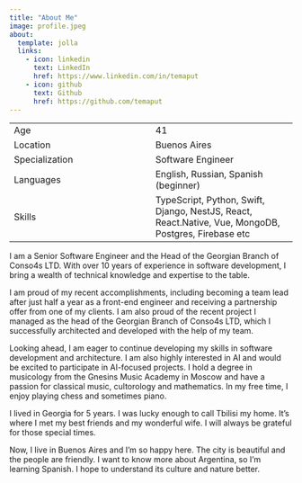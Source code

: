 ```yaml
---
title: "About Me"
image: profile.jpeg
about:
  template: jolla
  links:
    - icon: linkedin
      text: LinkedIn
      href: https://www.linkedin.com/in/temaput
    - icon: github
      text: Github
      href: https://github.com/temaput
---
```




| | |
| -- | -- |
| Age | 41 |
| Location | Buenos Aires |
| Specialization | Software Engineer |
| Languages | English, Russian, Spanish (beginner) |
| Skills | TypeScript, Python, Swift, Django, NestJS, React, React.Native, Vue, MongoDB, Postgres, Firebase etc |


I am a Senior Software Engineer and the Head of the Georgian Branch of Conso4s LTD. With over 10 years of experience in software development, I bring a wealth of technical knowledge and expertise to the table. 

I am proud of my recent accomplishments, including becoming a team lead after just half a year as a front-end engineer and receiving a partnership offer from one of my clients. I am also proud of the recent project I managed as the head of the Georgian Branch of Conso4s LTD, which I successfully architected and developed with the help of my team.

Looking ahead, I am eager to continue developing my skills in software development and architecture. I am also highly interested in AI and would be excited to participate in AI-focused projects. I hold a degree in musicology from the Gnesins Music Academy in Moscow and have a passion for classical music, cultorology and mathematics. In my free time, I enjoy playing chess and sometimes piano.

I lived in Georgia for 5 years. I was lucky enough to call Tbilisi my home. It's where I met my best friends and my wonderful wife. I will always be grateful for those special times.

Now, I live in Buenos Aires and I'm so happy here. The city is beautiful and the people are friendly. I want to know more about Argentina, so I'm learning Spanish. I hope to understand its culture and nature better.
